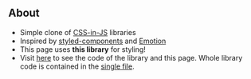 ## About

- Simple clone of [CSS-in-JS](https://en.wikipedia.org/wiki/CSS-in-JS) libraries
- Inspired by [styled-components](https://styled-components.com/) and [Emotion](https://emotion.sh/)
- This page uses **this library** for styling!
- Visit [here](https://github.com/Avantgarde95/lets-style) to see the code of the library and this page.
  Whole library code is contained in the [single file](https://github.com/Avantgarde95/lets-style/blob/main/src/lets-style.tsx).

